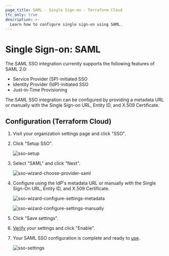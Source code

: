 ```yaml
---
page_title: SAML - Single Sign-on - Terraform Cloud
tfc_only: true
description: >-
  Learn how to configure single sign-on using SAML.
---
```


# Single Sign-on: SAML

The SAML SSO integration currently supports the following features of SAML 2.0:

- Service Provider (SP)-initiated SSO
- Identity Provider (IdP)-initiated SSO
- Just-in-Time Provisioning

The SAML SSO integration can be configured by providing a metadata URL or manually with the Single Sign-on URL, Entity ID, and X.509 Certificate.

## Configuration (Terraform Cloud)

1. Visit your organization settings page and click "SSO".

1. Click "Setup SSO".

   ![sso-setup](/img/docs/setup.png)

1. Select "SAML" and click "Next".

   ![sso-wizard-choose-provider-saml](/img/docs/wizard-choose-provider-saml.png)

1. Configure using the IdP's metadata URL or manually with the Single Sign-On URL, Entity ID, and X.509 Certificate.

   ![sso-wizard-configure-settings-metadata](/img/docs/wizard-configure-settings-metadata.png)

   ![sso-wizard-configure-settings-manually](/img/docs/wizard-configure-settings-manually.png)

1. Click "Save settings".

1. [Verify](/terraform/cloud-docs/users-teams-organizations/single-sign-on/testing) your settings and click "Enable".

1. Your SAML SSO configuration is complete and ready to [use](/terraform/cloud-docs/users-teams-organizations/single-sign-on#signing-in-with-sso).

   ![sso-settings](/img/docs/settings-saml.png)
